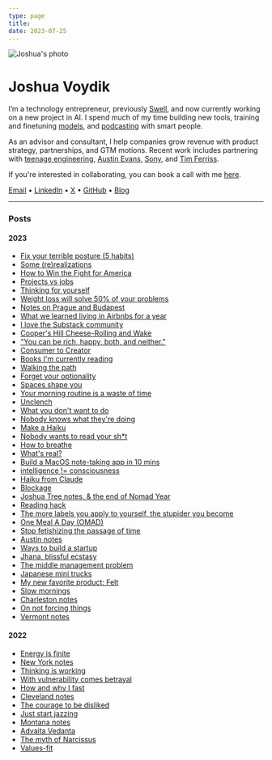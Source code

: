 ```yaml
---
type: page
title: 
date: 2023-07-25
---
```


<div>
  <img src="/images/joshua.jpg" alt="Joshua's photo" style={{ height: '120px', width: '120px', marginLeft: '0px', borderRadius: '50%' }}/>
</div>
<div>
  <h1>Joshua Voydik</h1>
</div>

I’m a technology entrepreneur, previously [Swell](https://swell.is), and now currently working on a new project in AI. I spend much of my time building new tools, training and finetuning [models](https://www.huggingface.co), and [podcasting](https://probablysomethingpod.com) with smart people.   

As an advisor and consultant, I help companies grow revenue with product strategy, partnerships, and GTM motions. Recent work includes partnering with [teenage engineering](https://teenage.engineering), [Austin Evans](https://www.youtube.com/@austinevans), [Sony](https://www.sony.com/en/), and [Tim Ferriss](https://tim.blog/).

If you're interested in collaborating, you can book a call with me [here](https://cal.com/joshua). 

[Email](mailto:voydik@gmail.com) • [LinkedIn](https://www.linkedin.com/in/joshuavoydik/) • [X](https://twitter.com/joshuavoydik) • [GitHub](https://github.com/joshuavoydik) • [Blog](https://joshua.substack.com/)

---

### Posts

#### 2023
- [Fix your terrible posture (5 habits)](https://joshua.substack.com/p/fix-your-terrible-posture-5-habits)
- [Some (re)realizations](https://joshua.substack.com/p/some-rerealizations)
- [How to Win the Fight for America](https://joshua.substack.com/p/how-to-win-the-fight-for-america)
- [Projects vs jobs](https://joshua.substack.com/p/projects-vs-jobs)
- [Thinking for yourself](https://joshua.substack.com/p/thinking-for-yourself)
- [Weight loss will solve 50% of your problems](https://joshua.substack.com/p/weight-loss-will-solve-50-of-your)
- [Notes on Prague and Budapest](https://joshua.substack.com/p/notes-on-prague-and-budapest)
- [What we learned living in Airbnbs for a year](https://joshua.substack.com/p/what-we-learned-living-in-airbnbs)
- [I love the Substack community](https://joshua.substack.com/p/i-love-the-substack-community)
- [Cooper's Hill Cheese-Rolling and Wake](https://joshua.substack.com/p/coopers-hill-cheese-rolling-and-wake)
- ["You can be rich, happy, both, and neither."](https://joshua.substack.com/p/you-can-be-rich-happy-both-and-neither)
- [Consumer to Creator](https://joshua.substack.com/p/consumer-to-creator)
- [Books I'm currently reading](https://joshua.substack.com/p/books-im-currently-reading)
- [Walking the path](https://joshua.substack.com/p/walking-the-path)
- [Forget your optionality](https://joshua.substack.com/p/forget-your-optionality)
- [Spaces shape you](https://joshua.substack.com/p/spaces-shape-you)
- [Your morning routine is a waste of time](https://joshua.substack.com/p/morning-routine)
- [Unclench](https://joshua.substack.com/p/unclench)
- [What you don't want to do](https://joshua.substack.com/p/what-you-dont-want-to-do)
- [Nobody knows what they're doing](https://joshua.substack.com/p/nobody-knows-what-theyre-doing)
- [Make a Haiku](https://joshua.substack.com/p/make-a-haiku-updated)
- [Nobody wants to read your sh*t](https://joshua.substack.com/p/nobody-wants-to-read-your-sht)
- [How to breathe](https://joshua.substack.com/p/how-to-breathe)
- [What's real?](https://joshua.substack.com/p/whats-real)
- [Build a MacOS note-taking app in 10 mins](https://joshua.substack.com/p/build-a-macos-note-taking-app-in)
- [intelligence != consciousness](https://joshua.substack.com/p/intelligence-consciousness)
- [Haiku from Claude](https://joshua.substack.com/p/haiku-from-claude) 
- [Blockage](https://joshua.substack.com/p/blockage) 
- [Joshua Tree notes, & the end of Nomad Year](https://joshua.substack.com/p/joshua-tree-notes-and-the-end-of) 
- [Reading hack](https://joshua.substack.com/p/reading-hack) 
- [The more labels you apply to yourself, the stupider you become](https://joshua.substack.com/p/the-more-labels-you-apply-to-yourself) 
- [One Meal A Day (OMAD)](https://joshua.substack.com/p/one-meal-a-day-omad) 
- [Stop fetishizing the passage of time](https://joshua.substack.com/p/stop-fetishizing-the-passage-of-time) 
- [Austin notes](https://joshua.substack.com/p/austin-notes) 
- [Ways to build a startup](https://joshua.substack.com/p/ways-to-start-a-startup) 
- [Jhana, blissful ecstasy](https://joshua.substack.com/p/jhana-blissful-ecstasy) 
- [The middle management problem](https://joshua.substack.com/p/david-sacks-on-the-middle-management) 
- [Japanese mini trucks](https://joshua.substack.com/p/japanese-mini-trucks) 
- [My new favorite product: Felt](https://joshua.substack.com/p/my-new-favorite-product-felt) 
- [Slow mornings](https://joshua.substack.com/p/slow-mornings) 
- [Charleston notes](https://joshua.substack.com/p/charleston-notes) 
- [On not forcing things](https://joshua.substack.com/p/on-not-forcing-things)
- [Vermont notes](https://joshua.substack.com/p/vermont-notes)
#### 2022
- [Energy is finite](https://joshua.substack.com/p/energy-is-finite)
- [New York notes](https://joshua.substack.com/p/new-york-notes)
- [Thinking is working](https://joshua.substack.com/p/essay-thinking-is-working)
- [With vulnerability comes betrayal](https://joshua.substack.com/p/with-vulnerability-comes-betrayal)
- [How and why I fast](https://joshua.substack.com/p/how-and-why-i-fast)
- [Cleveland notes](https://joshua.substack.com/p/cleveland-notes)
- [The courage to be disliked](https://joshua.substack.com/p/the-courage-to-be-disliked)
- [Just start jazzing](https://joshua.substack.com/p/just-start-jazzing)
- [Montana notes](https://joshua.substack.com/p/montana-notes)
- [Advaita Vedanta](https://joshua.substack.com/p/advaita-vedanta)
- [The myth of Narcissus](https://joshua.substack.com/p/the-myth-of-narcissus)
- [Values-fit](https://joshua.substack.com/p/values-fit-)